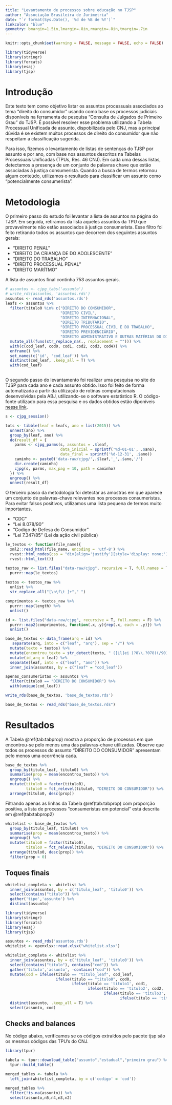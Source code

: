 ```yaml
---
title: "Levantamento de processos sobre educação no TJSP"
author: "Associação Brasileira de Jurimetria"
date: "`r format(Sys.Date(), '%d de %B de %Y')`"
linkcolor: "blue"
geometry: bmargin=1.5in,lmargin=.8in,rmargin=.8in,tmargin=.7in
---
```


```r
knitr::opts_chunk$set(warning = FALSE, message = FALSE, echo = FALSE)
```

```r
library(tidyverse)
library(stringr)
library(forcats)
library(esaj)
library(tjsp)
```

# Introdução

Este texto tem como objetivo listar os assuntos processuais associados ao tema "direito do consumidor" usando como base os processos judiciais disponíveis na ferramenta de pesquisa "Consulta de Julgados de Primeiro Grau" do TJSP. É possível resolver esse problema utilizando a Tabela Processual Unificada de assunto, dispobilizada pelo CNJ, mas a principal dúvida é se existem muitos processos de direito do consumidor que não respeitam a classificação sugerida.

Para isso, fizemos o levantamento de listas de sentenças do TJSP por assunto e por ano, com base nos assuntos descritos na Tabelas Processuais Unificadas (TPUs, Res. 46 CNJ). Em cada uma dessas listas, detectamos a presença de um conjunto de palavras chave que estão associadas à justiça consumerista. Quando a busca de termos retornou algum conteúdo, utilizamos o resultado para classificar um assunto como "potencialmente consumerista".

# Metodologia

O primeiro passo do estudo foi levantar a lista de assuntos na página do TJSP. Em seguida, retiramos da lista aqueles assuntos da TPU que provavelmente não estão associados à justiça consumerista. Esse filtro foi feito retirando todos os assuntos que decorrem dos seguintes assuntos gerais:

- "DIREITO PENAL"
- "DIREITO DA CRIANÇA DE DO ADOLESCENTE"
- "DIREITO DO TRABALHO"
- "DIREITO PROCESSUAL PENAL"
- "DIREITO MARÍTMO"

A lista de assuntos final continha 753 assuntos gerais.

```r
# assuntos <- cjpg_tabs('assunto')
# write_rds(assuntos, 'assuntos.rds')
assuntos <- read_rds('assuntos.rds')
leafs <- assuntos %>%
  filter(titulo0 %in% c("DIREITO DO CONSUMIDOR",
                        "DIREITO CIVIL",
                        "DIREITO INTERNACIONAL",
                        "DIREITO TRIBUTÁRIO",
                        "DIREITO PROCESSUAL CIVIL E DO TRABALHO",
                        "DIREITO PREVIDENCIÁRIO",
                        "DIREITO ADMINISTRATIVO E OUTRAS MATÉRIAS DO DIREITO PÚBLICO")) %>% 
  mutate_all(funs(str_replace_na(., replacement = ""))) %>% 
  with(c(cod_leaf, cod0, cod1, cod2, cod3, cod4)) %>% 
  enframe() %>% 
  set_names(c('id', 'cod_leaf')) %>% 
  distinct(cod_leaf, .keep_all = T) %>% 
  with(cod_leaf)
  
```

O segundo passo do levantamento foi realizar uma pesquisa no site do TJSP para cada ano e cada assunto obtido. Isso foi feito de forma automatizada a partir da utilização de rotinas computacionais desenvolvidas pela ABJ, utilizando-se o software estatístico R. O código-fonte utilizado para essa pesquisa e os dados obtidos estão diponíveis [nesse link](https://github.com/abjur/educacaoTJSP).

```r
s <- cjpg_session()

tots <- tibble(leaf = leafs, ano = list(2015)) %>% 
  unnest(ano) %>% 
  group_by(leaf, ano) %>% 
  do(result_df = {
    parms <- cjpg_parms(s, assuntos = .$leaf,
                        data_inicial = sprintf('%d-01-01', .$ano),
                        data_final = sprintf('%d-12-31', .$ano))
    caminho <- paste0('data-raw/cjpg/',.$leaf,'_',.$ano,'/')
    dir.create(caminho)
    cjpg(s, parms, max_pag = 10, path = caminho)
  }) %>% 
  ungroup() %>% 
  unnest(result_df)
```

O terceiro passo da metodologia foi detectar as amostras em que aparece um conjunto de palavras-chave relevantes nos processos consumeristas. Para evitar falsos positivos, utilizamos uma lista pequena de termos muito importantes.

- "CDC"
- "Lei 8.078/90"
- "Codigo de Defesa do Consumidor"
- "Lei 7.347/85" (Lei da ação civil pública)

```r
le_textos <- function(file_name){
  xml2::read_html(file_name, encoding = 'utf-8') %>% 
  rvest::html_nodes(css = "div[align='justify'][style='display: none;']>span") %>% 
  rvest::html_text()}

textos_raw <- list.files("data-raw/cjpg", recursive = T, full.names = T) %>% 
  purrr::map(le_textos)
  
textos <- textos_raw %>% 
  unlist %>% 
  str_replace_all("[\n\f\t ]+"," ")

comprimentos <- textos_raw %>% 
  purrr::map(length) %>% 
  unlist()

id <- list.files("data-raw/cjpg", recursive = T, full.names = F) %>% 
  purrr::map2(comprimentos, function(.x,.y){rep(.x, each = .y)}) %>% 
  unlist()

base_de_textos <- data_frame(arq = id) %>% 
   separate(arq, into = c("leaf", "arq"), sep = "/") %>% 
  mutate(texto = textos) %>% 
  mutate(encontrou_texto = str_detect(texto, " ([Ll]ei )?8\\.?078((/90)| |$)|CDC|[Cc]ódigo (de )?[Dd]efesa (do )?[Cc]onsumidor| ([Ll]ei )?7\\.?347((/85)| |$)")) %>%
  mutate(id_arq = leaf) %>% 
  separate(leaf, into = c("leaf", "ano")) %>% 
  inner_join(assuntos, by = c("leaf" = "cod_leaf"))

apenas_consumeristas <- assuntos %>% 
  filter(titulo0 == "DIREITO DO CONSUMIDOR") %>% 
  with(unique(cod_leaf))

write_rds(base_de_textos, 'base_de_textos.rds')
```

```r
base_de_textos <- read_rds("base_de_textos.rds")
```


# Resultados

A Tabela \@ref(tab:tabprop) mostra a proporção de processos em que encontrou-se pelo menos uma das palavras-chave utilizadas. Observe que todos os processos do assunto "DIREITO DO CONSUMIDOR" apresentam pelo menos uma ocorrência cada.

```r
base_de_textos %>%
  group_by(titulo_leaf, titulo0) %>%
  summarise(prop = mean(encontrou_texto)) %>% 
  ungroup() %>% 
  mutate(titulo0 = factor(titulo0),
         titulo0 = fct_relevel(titulo0, "DIREITO DO CONSUMIDOR")) %>% 
  arrange(titulo0, desc(prop))
```

Filtrando apenas as linhas da Tabela \@ref(tab:tabprop) com proporção positiva, a lista de processos "consumeristas em potencial" está descrita em \@ref(tab:tabprop2)

```r

whitelist <- base_de_textos %>%
  group_by(titulo_leaf, titulo0) %>%
  summarise(prop = mean(encontrou_texto)) %>% 
  ungroup() %>% 
  mutate(titulo0 = factor(titulo0),
         titulo0 = fct_relevel(titulo0, "DIREITO DO CONSUMIDOR")) %>% 
  arrange(titulo0, desc(prop)) %>% 
  filter(prop > 0)

```

## Toques finais

```r

whitelist_completa <- whitelist %>% 
  inner_join(assuntos, by = c('titulo_leaf', 'titulo0')) %>% 
  select(contains("titulo")) %>% 
  gather('tipo','assunto') %>% 
  distinct(assunto)

library(tidyverse)
library(stringr)
library(forcats)
library(esaj)
library(tjsp)

assuntos <- read_rds('assuntos.rds')
whitelist <- openxlsx::read.xlsx("whitelist.xlsx")

whitelist_completa <- whitelist %>% 
  inner_join(assuntos, by = c('titulo_leaf', 'titulo0')) %>% 
  select(contains("titulo"), contains("cod")) %>% 
  gather('titulo','assunto', -contains("cod")) %>% 
  mutate(cod = ifelse(titulo == "titulo_leaf", cod_leaf,
                      ifelse(titulo == "titulo0", cod0,
                             ifelse(titulo == 'titulo1', cod1,
                                    ifelse(titulo == 'titulo2', cod2,
                                           ifelse(titulo == 'titulo3', cod3,
                                                  ifelse(titulo == 'titulo4', cod4, NA))))))) %>% 
  distinct(assunto, .keep_all = T) %>% 
  select(assunto, cod)
```

## Checks and balances

No código abaixo, verificamos se os códigos extraídos pelo pacote tjsp são os mesmos códigos das TPU's do CNJ.

```r
library(tpur)

tabela <- tpur::download_table("assunto","estadual","primeiro grau") %>% 
  tpur::build_table()

merged_tables <- tabela %>% 
  left_join(whitelist_completa, by = c('codigo' = 'cod'))

merged_tables %>% 
  filter(!is.na(assunto)) %>% 
  select(assunto,n5,n4,n3,n2)
```

